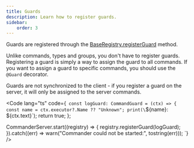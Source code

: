 ```yaml
---
title: Guards
description: Learn how to register guards.
sidebar:
    order: 3
---
```



Guards are registered through the
[BaseRegistry.registerGuard](/reference/registry#registerguardguards) method.

Unlike commands, types and groups, you don't have to register guards. Registering
a guard is simply a way to assign the guard to all commands. If you want to assign
a guard to specific commands, you should use the `@Guard` decorator.

Guards are not synchronized to the client - if you register a guard on the server,
it will only be assigned to the server commands.

<Code lang="ts" code={`
const logGuard: CommandGuard = (ctx) => {
	const name = ctx.executor?.Name ?? "Unknown";
	print(\`\${name}: \${ctx.text}\`);
	return true;
};

CommanderServer.start((registry) => {
    registry.registerGuard(logGuard);
}).catch((err) => warn("Commander could not be started:", tostring(err)));
`} />